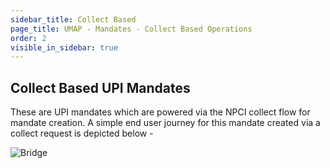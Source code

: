 ```yaml
---
sidebar_title: Collect Based
page_title: UMAP - Mandates - Collect Based Operations
order: 2
visible_in_sidebar: true
---
```


## Collect Based UPI Mandates

These are UPI mandates which are powered via the NPCI collect flow for mandate creation. A simple end user journey for this mandate created via a collect request  is depicted below - 

<img
  src="https://storage.googleapis.com/strapi-assets/latest/collect-based-mandate-flow/collect-based-mandate-flow.png"
  alt="Bridge"
/>
